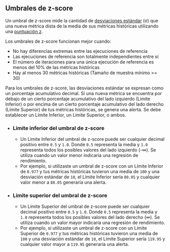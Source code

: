 ## Umbrales de z-score

Un umbral de z-score mide la cantidad de [desviaciones estándar](https://es.wikipedia.org/wiki/Desviaci%C3%B3n_t%C3%ADpica) (σ)
que una nueva métrica dista de la media de sus métricas históricas utilizando una [puntuación z](https://es.wikipedia.org/wiki/Unidad_tipificada).

Los umbrales de z-score funcionan mejor cuando:

- No hay diferencias extremas entre las ejecuciones de referencia
- Las ejecuciones de referencia son totalmente independientes entre sí
- El número de iteraciones para una única ejecución de referencia es menos del 10% de las métricas históricas
- Hay al menos 30 métricas históricas (Tamaño de muestra mínimo >= 30)

Para los umbrales de z-score, las desviaciones estándar se expresan como un porcentaje acumulativo decimal. Si una nueva métrica se encuentra por debajo de un cierto porcentaje acumulativo del lado izquierdo (Límite Inferior) o por encima de un cierto porcentaje acumulativo del lado derecho (Límite Superior) de tus métricas históricas, se genera una alerta. Se debe establecer un Límite Inferior, un Límite Superior, o ambos.

- ### Límite inferior del umbral de z-score
  - Un Límite Inferior del umbral de z-score puede ser cualquier decimal positivo entre `0.5` y `1.0`. Donde `0.5` representa la media y `1.0` representa todos los posibles valores del lado izquierdo (-∞). Se utiliza cuando un valor menor indicaría una regresión de rendimiento.
  - Por ejemplo, si utilizaste un umbral de z-score con un Límite Inferior de `0.977` y tus métricas históricas tuvieron una media de `100` y una desviación estándar de `10`, el Límite Inferior sería `80.05` y cualquier valor menor a `80.05` generaría una alerta.
- ### Límite superior del umbral de z-score
  - Un Límite Superior del umbral de z-score puede ser cualquier decimal positivo entre `0.5` y `1.0`. Donde `0.5` representa la media y `1.0` representa todos los posibles valores del lado derecho (∞). Se utiliza cuando un valor mayor indicaría una regresión de rendimiento.
  - Por ejemplo, si utilizaste un umbral de z-score con un Límite Superior de `0.977` y tus métricas históricas tuvieron una media de `100` y una desviación estándar de `10`, el Límite Superior sería `119.95` y cualquier valor mayor a `119.95` generaría una alerta.